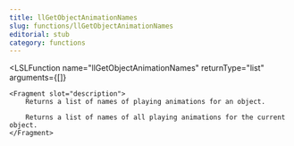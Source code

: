 ```yaml
---
title: llGetObjectAnimationNames
slug: functions/llGetObjectAnimationNames
editorial: stub
category: functions
---
```


<LSLFunction
	name="llGetObjectAnimationNames"
	returnType="list"
	arguments={[]}
>
	<Fragment slot="description">
		Returns a list of names of playing animations for an object.
		
		Returns a list of names of all playing animations for the current object.
	</Fragment>
</LSLFunction>
